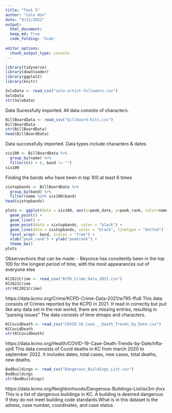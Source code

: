 ```yaml
---
title: "Task 5"
author: "Cole Hon"
date: "9/12/2022"
output: 
  html_document:
  keep_md: True
  code_folding: 'hide'
    
editor_options: 
  chunk_output_type: console
---
```

```r
library(tidyverse)
library(downloader)
library(ggplot2)
library(knitr)

```


```r
SoloData <- read_csv("solo-artist-followers.csv")
SoloData
str(SoloData)
```
Data Sucessfully imported. All data consists of characters. 


```r
BillBoardData <- read_csv("billboard-hits.csv")
BillBoardData
str(BillBoardData)
head(BillBoardData)
```
Data successfully imported. Data types include characters & dates. 

```r
six100 <- BillBoardData %>%
  group_by(name) %>%
  filter(n() > 6, band != "")
six100
```
Finding the bands who have been in top 100 at least 6 times


```r
sixtopbands <- BillBoardData %>%
  group_by(band) %>%
  filter(name %in% six100$band)
head(sixtopbands)
```



```r
plots <- ggplot(data = six100, aes(x=peak_date, y=peak_rank, color=name, group=name)) +
  geom_point() +
  geom_line() +
  geom_point(data = sixtopbands, color = "black") +
  geom_line(data = sixtopbands, color = "black", linetype = "dotted") +
  facet_wrap(~ band, scales = "free") +
  xlab("peak_rank") + ylab("peakrank") +
  theme_bw()
plots
```
Observavtions that can be made: 
- Beyonce has consitently been in the top 100 for the longest period of time, with the most appearances out of everyone else


```r
KC2021Crime <- read_csv("KCPD_Crime_Data_2021.csv")
KC2021Crime
str(KC2021Crime)
```

https://data.kcmo.org/Crime/KCPD-Crime-Data-2021/w795-ffu6
This data consists of Crimes reported by the KCPD in 2021. It read in correctly but jsut like any data set in the real workd, there are missing entries, resulting in "parsing issues" The data consists of time stmaps and characters.


```r
KCCovidDeath <- read_csv("COVID-19_Case___Death_Trends_by_Date.csv")
KCCovidDeath
str(KCCovidDeath)
```

https://data.kcmo.org/Health/COVID-19-Case-Death-Trends-by-Date/nfta-sjx6
This data consists of Covid deaths in KC from march 2020 to september 2022. It includes dates, total cases, new cases, total deaths, new deaths. 

```r
BadBuildings <- read_csv("Dangerous_Buildings_List.csv")
BadBuildings
str(BadBuildings)
```

https://data.kcmo.org/Neighborhoods/Dangerous-Buildings-List/ax3m-jhxx
This is a list of dangerous buildings in KC. A building is deemed dangerous if they do  not meet building code standards.What is in this dataset is the adress, case number, coordinates, and case status. 
